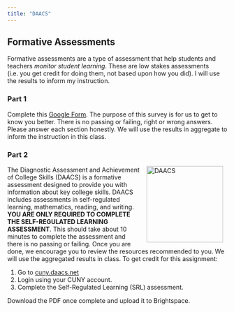 ```yaml
---
title: "DAACS"
---
```


## Formative Assessments

Formative assessments are a type of assessment that help students and teachers *monitor student learning*. These are low stakes assessments (i.e. you get credit for doing them, not based upon how you did). I will use the results to inform my instruction.

### Part 1

Complete this [Google Form](`r formative_assessment`). The purpose of this survey is for us to get to know you better. There is no passing or failing, right or wrong answers. Please answer each section honestly. We will use the results in aggregate to inform the instruction in this class.

### Part 2

<img src='/images/hex/DAACS.png' alt = 'DAACS' align = 'right'  style="height:175px; padding-left:10px; padding-right:10px;"/>

The Diagnostic Assessment and Achievement of College Skills (DAACS) is a formative assessment designed to provide you with information about key college skills. DAACS includes assessments in self-regulated learning, mathematics, reading, and writing. **YOU ARE ONLY REQUIRED TO COMPLETE THE SELF-REGULATED LEARNING ASSESSMENT**. This should take about 10 minutes to complete the assessment and there is no passing or failing. Once you are done, we encourage you to review the resources recommended to you. We will use the aggregated results in class. To get credit for this assignment:

1. Go to [cuny.daacs.net](https://cuny.daacs.net)
2. Login using your CUNY account.
3. Complete the Self-Regulated Learning (SRL) assessment.

Download the PDF once complete and upload it to Brightspace.
